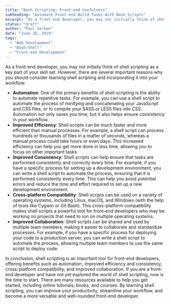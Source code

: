 ```yaml
---
title: "Bash Scripting: Front-end Usefulness"
subheading: "Automate Front-end Build Tasks With Bash Scripts"
excerpt: "As a front-end developer, you may not initially think of shell scripting as a key part of your skill set. However, there are several important reasons why you should consider learning shell scripting and incorporating it into your workflow."
status: "draft"
author: "Paul Serban"
date: "June 26, 2019"
tags:
  - "Web Development"
  - "Bash/Shell"
  - "Front-end Development"
---
```


As a front-end developer, you may not initially think of shell scripting as a key part of your skill set. However, there are several important reasons why you should consider learning shell scripting and incorporating it into your workflow.

- **Automation**: One of the primary benefits of shell scripting is the ability to automate repetitive tasks. For example, you can use a shell script to automate the process of minifying and concatenating your JavaScript and CSS files, or to compile your SASS or LESS files into CSS. Automation not only saves you time, but it also helps ensure consistency in your workflow.
- **Improved Efficiency**: Shell scripts can be much faster and more efficient than manual processes. For example, a shell script can process hundreds or thousands of files in a matter of seconds, whereas a manual process could take hours or even days. This increased efficiency can help you get more done in less time, allowing you to focus on other important tasks.
- **Improved Consistency**: Shell scripts can help ensure that tasks are performed consistently and correctly every time. For example, if you have a specific process for setting up a development environment, you can write a shell script to automate the process, ensuring that it is performed consistently every time. This can help you avoid potential errors and reduce the time and effort required to set up a new development environment.
- **Cross-platform Compatibility**: Shell scripts can be used on a variety of operating systems, including Linux, macOS, and Windows (with the help of tools like Cygwin or Git Bash). This cross-platform compatibility makes shell scripts a powerful tool for front-end developers who may be working on projects that need to run on multiple operating systems.
- **Improved Collaboration**: Shell scripts can be shared and used by multiple team members, making it easier to collaborate and standardize processes. For example, if you have a specific process for deploying your code to a production server, you can write a shell script to automate the process, allowing multiple team members to use the same script to deploy code.

In conclusion, shell scripting is an important tool for front-end developers, offering benefits such as automation, improved efficiency and consistency, cross-platform compatibility, and improved collaboration. If you are a front-end developer and have not yet explored the world of shell scripting, now is the time to start. There are many resources available to help you get started, including online tutorials, books, and courses. By learning shell scripting, you can improve your productivity, streamline your workflow, and become a more versatile and well-rounded front-end developer.
